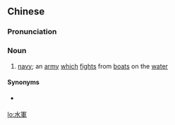 {{also|水军}}
==Chinese==
{{zh-forms|s=水军}}

===Pronunciation===
{{zh-pron
|m=shuǐjūn
|cat=n
}}

===Noun===
{{zh-noun}}

# {{lb|zh|archaic}} [[navy]]; an [[army]] [[which]] [[fight]]s from [[boat]]s on the [[water]]

====Synonyms====
* {{qualifier|modern term for navy}} {{zh-l|海軍}}

[[lo:水軍]]